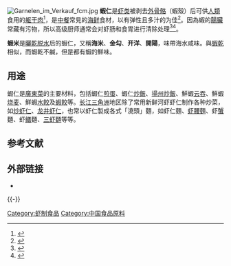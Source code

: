 {{Redirect2|虾米|一款音乐服务|虾米音乐}}
[[File:Garnelen_im_Verkauf_fcm.jpg|thumb]]
'''蝦仁'''是[[虾类|虾类]]被剥去[[外骨骼|外骨骼]]（蝦殼）后可供[[人類|人類]]食用的[[躯干|躯干]][[肉类食物|肉]]<ref>{{cite news |title=中秋烤肉必知》蝦仁不是蝦子？蝦頭能吃嗎？5個課本沒教的「吃蝦」迷思 |url=https://www.storm.mg/lifestyle/3073590}}</ref>，是[[中餐|中餐]]常見的[[海鲜|海鲜]]食材，以有弹性且多汁的为佳<ref>{{Cite book|title=烹饪工艺实训教程|last=冯玉珠主编|publisher=北京：中国轻工业出版社|year=2014.09|isbn=978-7-5019-9801-2|pages=18}}</ref>。因為蝦的[[腸臟|腸臟]]常藏有污物，所以高级厨师通常会对虾肠和食胃进行清除处理<ref>{{Cite book|title=大厨不传的1001烹调秘籍|last=陈志田主编|publisher=长沙：[[湖南美术出版社|湖南美术出版社]]|year=2011.12|isbn=978-7-5356-4805-1|pages=42}}</ref><ref>{{Cite book|title=21世纪烹饪与营养系列 烹饪工艺学 卓越|last=史万震，陈苏华主编；葛小琴副主编|publisher=上海：[[复旦大学出版社|复旦大学出版社]]|year=2015.01|isbn=978-7-309-11213-9|pages=15}}</ref>。

'''蝦米'''是[[曬乾|曬乾]][[脱水|脱水]]后的蝦仁，又稱'''海米'''、'''金勾'''、'''开洋'''、'''開陽'''，味帶海水咸味。與[[蝦乾|蝦乾]]相似，而蝦乾不鹹，但是都有蝦的鮮味。

==用途==
蝦仁是[[廣東菜|廣東菜]]的主要材料，包括蝦仁[[煎蛋|煎蛋]]、蝦仁[[炒飯|炒飯]]、[[揚州炒飯|揚州炒飯]]、鮮蝦[[云吞|云吞]]、鮮蝦[[烧麦|烧麦]]、鮮蝦[[水餃|水餃]]及[[蝦餃|蝦餃]]等。[[长江三角洲|长江三角洲]]地区除了常用新鲜河虾虾仁制作各种炒菜，如[[炒|炒]][[虾仁|虾仁]]、[[龙井虾仁|龙井虾仁]]，也常以虾仁製成各式「澆頭」麵，如虾仁麵、[[虾腰麵|虾腰麵]]、虾[[蟹|蟹]]麵、虾[[鰻鱺目|鳝]]麵、[[三虾麵|三虾麵]]等等。

== 参考文献 ==
{{Reflist}}

== 外部链接 ==
* {{Commons category-inline|Peeled shrimps or prawns}}

{{-}}
{{Edible crustaceans}}

[[Category:虾制食品|Category:虾制食品]]
[[Category:中国食品原料|Category:中国食品原料]]

{{Ingredients-stub}}